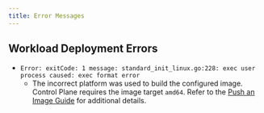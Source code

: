 ```yaml
---
title: Error Messages
---
```


## Workload Deployment Errors

- `Error: exitCode: 1 message: standard_init_linux.go:228: exec user process caused: exec format error`
  - The incorrect platform was used to build the configured image. Control Plane requires the image target `amd64`. Refer to the [Push an Image Guide](/guides/image-management/push-image#step-2-build-a-new-image-using-docker-and-a-dockerfile-optional) for additional details.
